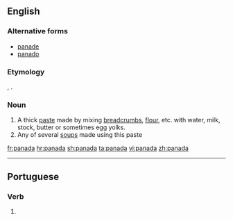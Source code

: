 ==English==

===Alternative forms===
* [[panade]]
* [[panado]]

===Etymology===
{{etyl|es|en}} {{term|pan|lang=es||bread}}, {{etyl|it|en}} {{term|panata|lang=it||panada}}.

===Noun===
{{en-noun}}

# A thick [[paste]] made by mixing [[breadcrumb]]s, [[flour]], etc. with water, milk, stock, butter or sometimes egg yolks.
# Any of several [[soup]]s made using this paste

[[fr:panada]]
[[hr:panada]]
[[sh:panada]]
[[ta:panada]]
[[vi:panada]]
[[zh:panada]]

----
==Portuguese==

===Verb===
{{pt-verb-form}}
# {{pt-verb-form-of|panar}}
{{rfc-auto}}